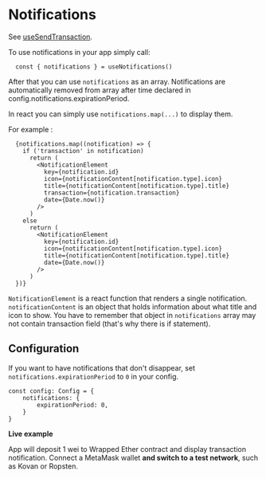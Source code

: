 # Notifications

See [useSendTransaction](/docs/API%20Reference/Hooks#usesendtransaction).

To use notifications in your app simply call:

```tsx
  const { notifications } = useNotifications()
```

After that you can use ``notifications`` as an array.
Notifications are automatically removed from array after time
declared in config.notifications.expirationPeriod.

In react you can simply use ``notifications.map(...)`` to display them.

For example :

```tsx
  {notifications.map((notification) => {
    if ('transaction' in notification)
      return (
        <NotificationElement
          key={notification.id}
          icon={notificationContent[notification.type].icon}
          title={notificationContent[notification.type].title}
          transaction={notification.transaction}
          date={Date.now()}
        />
      )
    else
      return (
        <NotificationElement
          key={notification.id}
          icon={notificationContent[notification.type].icon}
          title={notificationContent[notification.type].title}
          date={Date.now()}
        />
      )
  })}
```

``NotificationElement`` is a react function that renders a single notification.
``notificationContent`` is an object that holds information about what title and icon to show.
You have to remember that object in ``notifications`` array may not contain transaction field
 (that's why there is if statement).

## Configuration

If you want to have notifications that don't disappear, set ``notifications.expirationPeriod`` to `0` in your config.

```tsx
const config: Config = {
    notifications: {
        expirationPeriod: 0,
    }
}
```

**Live example**

App will deposit 1 wei to Wrapped Ether contract and display transaction notification.
Connect a MetaMask wallet **and switch to a test network**, such as Kovan or Ropsten.


<ExampleContainer example={Notifications}/>
